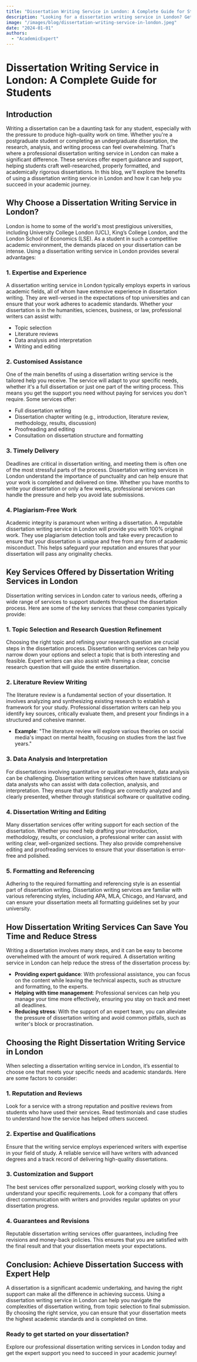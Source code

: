 ```yaml
---
title: "Dissertation Writing Service in London: A Complete Guide for Students"
description: "Looking for a dissertation writing service in London? Get expert help with your dissertation or assignment from trusted professionals who understand your academic needs."
image: "/images/blog/dissertation-writing-service-in-london.jpeg"
date: "2024-01-01"
authors:
  - "AcademicExpert"
---
```


# Dissertation Writing Service in London: A Complete Guide for Students

## Introduction

Writing a dissertation can be a daunting task for any student, especially with the pressure to produce high-quality work on time. Whether you're a postgraduate student or completing an undergraduate dissertation, the research, analysis, and writing process can feel overwhelming. That's where a professional dissertation writing service in London can make a significant difference. These services offer expert guidance and support, helping students craft well-researched, properly formatted, and academically rigorous dissertations. In this blog, we'll explore the benefits of using a dissertation writing service in London and how it can help you succeed in your academic journey.

## Why Choose a Dissertation Writing Service in London?

London is home to some of the world's most prestigious universities, including University College London (UCL), King’s College London, and the London School of Economics (LSE). As a student in such a competitive academic environment, the demands placed on your dissertation can be intense. Using a dissertation writing service in London provides several advantages:

### 1. Expertise and Experience

A dissertation writing service in London typically employs experts in various academic fields, all of whom have extensive experience in dissertation writing. They are well-versed in the expectations of top universities and can ensure that your work adheres to academic standards. Whether your dissertation is in the humanities, sciences, business, or law, professional writers can assist with:

- Topic selection
- Literature reviews
- Data analysis and interpretation
- Writing and editing

### 2. Customised Assistance

One of the main benefits of using a dissertation writing service is the tailored help you receive. The service will adapt to your specific needs, whether it's a full dissertation or just one part of the writing process. This means you get the support you need without paying for services you don't require. Some services offer:

- Full dissertation writing
- Dissertation chapter writing (e.g., introduction, literature review, methodology, results, discussion)
- Proofreading and editing
- Consultation on dissertation structure and formatting

### 3. Timely Delivery

Deadlines are critical in dissertation writing, and meeting them is often one of the most stressful parts of the process. Dissertation writing services in London understand the importance of punctuality and can help ensure that your work is completed and delivered on time. Whether you have months to write your dissertation or only a few weeks, professional services can handle the pressure and help you avoid late submissions.

### 4. Plagiarism-Free Work

Academic integrity is paramount when writing a dissertation. A reputable dissertation writing service in London will provide you with 100% original work. They use plagiarism detection tools and take every precaution to ensure that your dissertation is unique and free from any form of academic misconduct. This helps safeguard your reputation and ensures that your dissertation will pass any originality checks.

## Key Services Offered by Dissertation Writing Services in London

Dissertation writing services in London cater to various needs, offering a wide range of services to support students throughout the dissertation process. Here are some of the key services that these companies typically provide:

### 1. Topic Selection and Research Question Refinement

Choosing the right topic and refining your research question are crucial steps in the dissertation process. Dissertation writing services can help you narrow down your options and select a topic that is both interesting and feasible. Expert writers can also assist with framing a clear, concise research question that will guide the entire dissertation.

### 2. Literature Review Writing

The literature review is a fundamental section of your dissertation. It involves analyzing and synthesizing existing research to establish a framework for your study. Professional dissertation writers can help you identify key sources, critically evaluate them, and present your findings in a structured and cohesive manner.

- **Example**: "The literature review will explore various theories on social media's impact on mental health, focusing on studies from the last five years."

### 3. Data Analysis and Interpretation

For dissertations involving quantitative or qualitative research, data analysis can be challenging. Dissertation writing services often have statisticians or data analysts who can assist with data collection, analysis, and interpretation. They ensure that your findings are correctly analyzed and clearly presented, whether through statistical software or qualitative coding.

### 4. Dissertation Writing and Editing

Many dissertation services offer writing support for each section of the dissertation. Whether you need help drafting your introduction, methodology, results, or conclusion, a professional writer can assist with writing clear, well-organized sections. They also provide comprehensive editing and proofreading services to ensure that your dissertation is error-free and polished.

### 5. Formatting and Referencing

Adhering to the required formatting and referencing style is an essential part of dissertation writing. Dissertation writing services are familiar with various referencing styles, including APA, MLA, Chicago, and Harvard, and can ensure your dissertation meets all formatting guidelines set by your university.

## How Dissertation Writing Services Can Save You Time and Reduce Stress

Writing a dissertation involves many steps, and it can be easy to become overwhelmed with the amount of work required. A dissertation writing service in London can help reduce the stress of the dissertation process by:

- **Providing expert guidance**: With professional assistance, you can focus on the content while leaving the technical aspects, such as structure and formatting, to the experts.
- **Helping with time management**: Professional services can help you manage your time more effectively, ensuring you stay on track and meet all deadlines.
- **Reducing stress**: With the support of an expert team, you can alleviate the pressure of dissertation writing and avoid common pitfalls, such as writer's block or procrastination.

## Choosing the Right Dissertation Writing Service in London

When selecting a dissertation writing service in London, it’s essential to choose one that meets your specific needs and academic standards. Here are some factors to consider:

### 1. Reputation and Reviews

Look for a service with a strong reputation and positive reviews from students who have used their services. Read testimonials and case studies to understand how the service has helped others succeed.

### 2. Expertise and Qualifications

Ensure that the writing service employs experienced writers with expertise in your field of study. A reliable service will have writers with advanced degrees and a track record of delivering high-quality dissertations.

### 3. Customization and Support

The best services offer personalized support, working closely with you to understand your specific requirements. Look for a company that offers direct communication with writers and provides regular updates on your dissertation progress.

### 4. Guarantees and Revisions

Reputable dissertation writing services offer guarantees, including free revisions and money-back policies. This ensures that you are satisfied with the final result and that your dissertation meets your expectations.

## Conclusion: Achieve Dissertation Success with Expert Help

A dissertation is a significant academic undertaking, and having the right support can make all the difference in achieving success. Using a dissertation writing service in London can help you navigate the complexities of dissertation writing, from topic selection to final submission. By choosing the right service, you can ensure that your dissertation meets the highest academic standards and is completed on time.

### Ready to get started on your dissertation?

Explore our professional dissertation writing services in London today and get the expert support you need to succeed in your academic journey!

